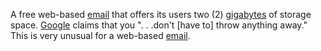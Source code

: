 A free web-based [[email]] that offers its users two (2) [[gigabytes]] of storage space.  [[Google]] claims that you ". . .don't [have to] throw anything away."  This is very unusual for a web-based [[email]].